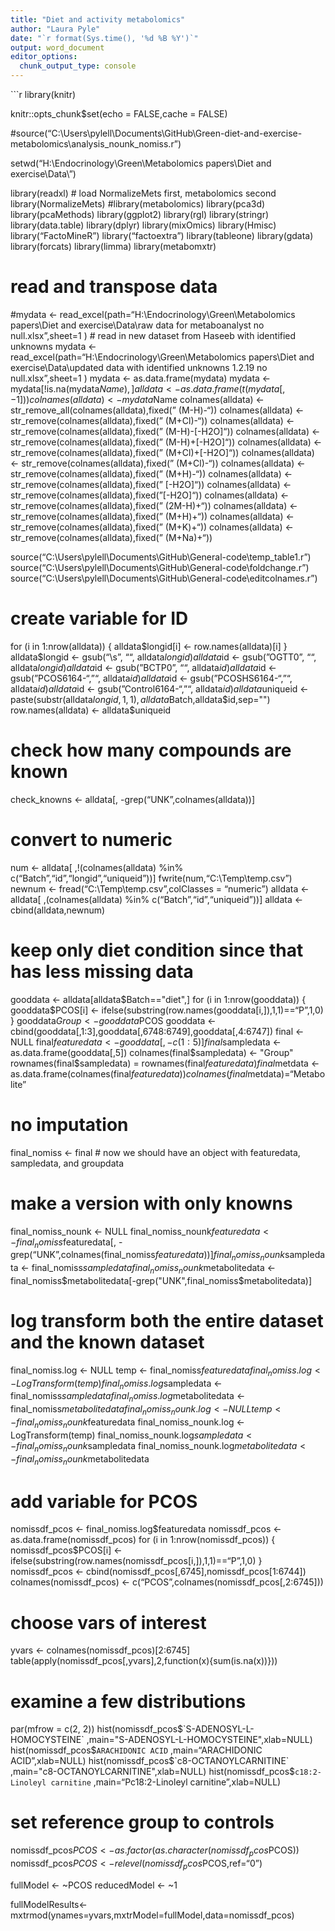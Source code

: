 ```yaml
---
title: "Diet and activity metabolomics"
author: "Laura Pyle"
date: "`r format(Sys.time(), '%d %B %Y')`"
output: word_document
editor_options: 
  chunk_output_type: console
---
```


```r
library(knitr)

knitr::opts_chunk$set(echo = FALSE,cache = FALSE)

#source("C:\\Users\\pylell\\Documents\\GitHub\\Green-diet-and-exercise-metabolomics\\analysis_nounk_nomiss.r")

setwd("H:\\Endocrinology\\Green\\Metabolomics papers\\Diet and exercise\\Data\\")

library(readxl)
# load NormalizeMets first, metabolomics second
library(NormalizeMets)
#library(metabolomics)
library(pca3d)
library(pcaMethods)
library(ggplot2)
library(rgl)
library(stringr)
library(data.table)
library(dplyr)
library(mixOmics)
library(Hmisc)
library("FactoMineR")
library("factoextra")
library(tableone)
library(gdata)
library(forcats)
library(limma)
library(metabomxtr)

# read and transpose data
#mydata <- read_excel(path="H:\\Endocrinology\\Green\\Metabolomics papers\\Diet and exercise\\Data\\raw data for metaboanalyst no null.xlsx",sheet=1 )
# read in new dataset from Haseeb with identified unknowns
mydata <- read_excel(path="H:\\Endocrinology\\Green\\Metabolomics papers\\Diet and exercise\\Data\\updated data with identified unknowns 1.2.19 no null.xlsx",sheet=1 )
mydata <- as.data.frame(mydata)
mydata <- mydata[!is.na(mydata$Name),]
alldata <- as.data.frame(t(mydata[,-1]))
colnames(alldata) <- mydata$Name
colnames(alldata) <- str_remove_all(colnames(alldata),fixed(" (M-H)-"))
colnames(alldata) <- str_remove(colnames(alldata),fixed(" (M+Cl)-"))
colnames(alldata) <- str_remove(colnames(alldata),fixed(" (M-H)-[-H2O]"))
colnames(alldata) <- str_remove(colnames(alldata),fixed(" (M-H)+[-H2O]"))
colnames(alldata) <- str_remove(colnames(alldata),fixed(" (M+Cl)+[-H2O]"))
colnames(alldata) <- str_remove(colnames(alldata),fixed(" (M+Cl)-"))
colnames(alldata) <- str_remove(colnames(alldata),fixed(" (M+H)-"))
colnames(alldata) <- str_remove(colnames(alldata),fixed(" [-H2O]"))
colnames(alldata) <- str_remove(colnames(alldata),fixed("[-H2O]"))
colnames(alldata) <- str_remove(colnames(alldata),fixed(" (2M-H)+"))
colnames(alldata) <- str_remove(colnames(alldata),fixed(" (M+H)+"))
colnames(alldata) <- str_remove(colnames(alldata),fixed(" (M+K)+"))
colnames(alldata) <- str_remove(colnames(alldata),fixed(" (M+Na)+"))

source("C:\\Users\\pylell\\Documents\\GitHub\\General-code\\temp_table1.r")
source("C:\\Users\\pylell\\Documents\\GitHub\\General-code\\foldchange.r")
source("C:\\Users\\pylell\\Documents\\GitHub\\General-code\\editcolnames.r")

# create variable for ID
for (i in 1:nrow(alldata)) {
  alldata$longid[i] <- row.names(alldata)[i]
}
alldata$longid <- gsub("\\s", "", alldata$longid) 
alldata$id <- gsub("OGTT0", "", alldata$longid) 
alldata$id <- gsub("BCTP0", "", alldata$id) 
alldata$id <- gsub("PCOS6164-", "", alldata$id)
alldata$id <- gsub("PCOSHS6164-", "", alldata$id)
alldata$id <- gsub("Control6164-", "", alldata$id)
alldata$uniqueid <- paste(substr(alldata$longid,1,1),alldata$Batch,alldata$id,sep="")
row.names(alldata) <- alldata$uniqueid

# check how  many compounds are known
check_knowns <- alldata[, -grep("UNK",colnames(alldata))]

# convert to numeric
num <- alldata[ ,!(colnames(alldata) %in% c("Batch","id","longid","uniqueid"))]
fwrite(num,"C:\\Temp\\temp.csv")
newnum <- fread("C:\\Temp\\temp.csv",colClasses = "numeric")
alldata <- alldata[ ,(colnames(alldata) %in% c("Batch","id","uniqueid"))]
alldata <- cbind(alldata,newnum)

# keep only diet condition since that has less missing data
gooddata <- alldata[alldata$Batch=="diet",]
for (i in 1:nrow(gooddata)) {
  gooddata$PCOS[i] <- ifelse(substring(row.names(gooddata[i,]),1,1)=="P",1,0)
}
gooddata$Group <- gooddata$PCOS
gooddata <- cbind(gooddata[,1:3],gooddata[,6748:6749],gooddata[,4:6747])
final <- NULL
final$featuredata <- gooddata[,-c(1:5)]
final$sampledata <- as.data.frame(gooddata[,5])
colnames(final$sampledata) <- "Group"
rownames(final$sampledata) = rownames(final$featuredata)
final$metdata <- as.data.frame(colnames(final$featuredata))
colnames(final$metdata)="Metabolite"

# no imputation
final_nomiss <- final
# now we should have an object with featuredata, sampledata, and groupdata

# make a version with only knowns
final_nomiss_nounk <- NULL
final_nomiss_nounk$featuredata <- final_nomiss$featuredata[, -grep("UNK",colnames(final_nomiss$featuredata))]
final_nomiss_nounk$sampledata <- final_nomiss$sampledata
final_nomiss_nounk$metabolitedata <- final_nomiss$metabolitedata[-grep("UNK",final_nomiss$metabolitedata)]

# log transform both the entire dataset and the known dataset
final_nomiss.log <- NULL
temp <- final_nomiss$featuredata
final_nomiss.log <- LogTransform(temp)
final_nomiss.log$sampledata <- final_nomiss$sampledata
final_nomiss.log$metabolitedata <- final_nomiss$metabolitedata
final_nomiss_nounk.log <- NULL
temp <- final_nomiss_nounk$featuredata
final_nomiss_nounk.log <- LogTransform(temp)
final_nomiss_nounk.log$sampledata <- final_nomiss_nounk$sampledata
final_nomiss_nounk.log$metabolitedata <- final_nomiss_nounk$metabolitedata

# add variable for PCOS
nomissdf_pcos <- final_nomiss.log$featuredata
nomissdf_pcos <- as.data.frame(nomissdf_pcos)
for (i in 1:nrow(nomissdf_pcos)) {
 nomissdf_pcos$PCOS[i] <- ifelse(substring(row.names(nomissdf_pcos[i,]),1,1)=="P",1,0)
}
nomissdf_pcos <- cbind(nomissdf_pcos[,6745],nomissdf_pcos[1:6744])
colnames(nomissdf_pcos) <- c("PCOS",colnames(nomissdf_pcos[,2:6745]))

# choose vars of interest
yvars <- colnames(nomissdf_pcos)[2:6745]
table(apply(nomissdf_pcos[,yvars],2,function(x){sum(is.na(x))}))

# examine a few distributions
par(mfrow = c(2, 2))
hist(nomissdf_pcos$`S-ADENOSYL-L-HOMOCYSTEINE`  ,main="S-ADENOSYL-L-HOMOCYSTEINE",xlab=NULL)
hist(nomissdf_pcos$`ARACHIDONIC ACID` ,main="ARACHIDONIC ACID",xlab=NULL)
hist(nomissdf_pcos$`c8-OCTANOYLCARNITINE`  ,main="c8-OCTANOYLCARNITINE",xlab=NULL)
hist(nomissdf_pcos$`c18:2-Linoleyl carnitine`  ,main="Pc18:2-Linoleyl carnitine",xlab=NULL)

# set reference group to controls
nomissdf_pcos$PCOS <- as.factor(as.character(nomissdf_pcos$PCOS))
nomissdf_pcos$PCOS <- relevel(nomissdf_pcos$PCOS,ref="0")

fullModel <- ~PCOS
reducedModel <- ~1

fullModelResults<-mxtrmod(ynames=yvars,mxtrModel=fullModel,data=nomissdf_pcos)